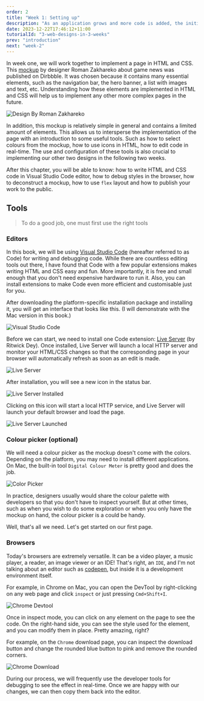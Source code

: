 ```yaml
---
order: 2
title: "Week 1: Setting up"
description: "As an application grows and more code is added, the initial loading time can become noticeably longer. This delay, sometimes lasting several seconds, can frustrate users. To avoid this, it's essential to optimize loading times."
date: 2023-12-22T17:46:12+11:00
tutorialId: "3-web-designs-in-3-weeks"
prev: "introduction"
next: "week-2"
---
```


In week one, we will work together to implement a page in HTML and CSS. This [mockup](https://dribbble.com/shots/19038057-Game-News-Main-Page) by designer Roman Zakhareko about game news was published on Dirbbble. It was chosen because it contains many essential elements, such as the navigation bar, the hero banner, a list with images and text, etc. Understanding how these elements are implemented in HTML and CSS will help us to implement any other more complex pages in the future.

![Design By Roman Zakhareko](/tutorials/3-web-designs-in-3-weeks/week-1/game-insider.png)

In addition, this mockup is relatively simple in general and contains a limited amount of elements. This allows us to intersperse the implementation of the page with an introduction to some useful tools. Such as how to select colours from the mockup, how to use icons in HTML, how to edit code in real-time. The use and configuration of these tools is also crucial to implementing our other two designs in the following two weeks.

After this chapter, you will be able to know: how to write HTML and CSS code in Visual Studio Code editor, how to debug styles in the browser, how to deconstruct a mockup, how to use `flex` layout and how to publish your work to the public.

## Tools

> To do a good job, one must first use the right tools

### Editors

In this book, we will be using [Visual Studio Code](https://code.visualstudio.com/) (hereafter referred to as Code) for writing and debugging code. While there are countless editing tools out there, I have found that Code with a few popular extensions makes writing HTML and CSS easy and fun. More importantly, it is free and small enough that you don't need expensive hardware to run it. Also, you can install extensions to make Code even more efficient and customisable just for you.

After downloading the platform-specific installation package and installing it, you will get an interface that looks like this. (I will demonstrate with the Mac version in this book.)

![Visual Studio Code](/tutorials/3-web-designs-in-3-weeks/week-1/vscode.png)

Before we can start, we need to install one Code extension: [Live Server](https://marketplace.visualstudio.com/items?itemName=ritwickdey.LiveServer) (by Ritwick Dey). Once installed, Live Server will launch a local HTTP server and monitor your HTML/CSS changes so that the corresponding page in your browser will automatically refresh as soon as an edit is made.

![Live Server](/tutorials/3-web-designs-in-3-weeks/week-1/live-server.png)

After installation, you will see a new icon in the status bar.

![Live Server Installed](/tutorials/3-web-designs-in-3-weeks/week-1/live-server-installed.png)

Clicking on this icon will start a local HTTP service, and Live Server will launch your default browser and load the page.

![Live Server Launched](/tutorials/3-web-designs-in-3-weeks/week-1/live-server-launched.png)

### Colour picker (optional)

We will need a colour picker as the mockup doesn't come with the colors. Depending on the platform, you may need to install different applications. On Mac, the built-in tool `Digital Colour Meter` is pretty good and does the job.

![Color Picker](/tutorials/3-web-designs-in-3-weeks/week-1/color-picker.png)

In practice, designers usually would share the colour palette with developers so that you don't have to inspect yourself. But at other times, such as when you wish to do some exploration or when you only have the mockup on hand, the colour picker is a could be handy.

Well, that's all we need. Let's get started on our first page.

### Browsers

Today's browsers are extremely versatile. It can be a video player, a music player, a reader, an image viewer or an IDE! That's right, an `IDE`, and I'm not talking about an editor such as [codepen](https://codepen.io/), but inside it is a development environment itself.

For example, in Chrome on Mac, you can open the DevTool by right-clicking on any web page and click `inspect` or just pressing `Cmd+Shift+I`.

![Chrome Devtool](/tutorials/3-web-designs-in-3-weeks/week-1/chrome-devtools.png)

Once in inspect mode, you can click on any element on the page to see the code. On the right-hand side, you can see the style used for the element, and you can modify them in place. Pretty amazing, right?

For example, on the `Chrome` download page, you can inspect the download button and change the rounded blue button to pink and remove the rounded corners.

![Chrome Download](/tutorials/3-web-designs-in-3-weeks/week-1/chrome-editing.png)

During our process, we will frequently use the developer tools for debugging to see the effect in real-time. Once we are happy with our changes, we can then copy them back into the editor.

